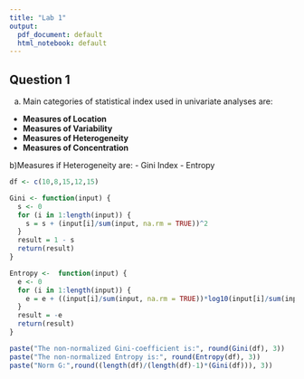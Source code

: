 ---
title: "Lab 1"
output:
  pdf_document: default
  html_notebook: default
---

## Question 1

a) Main categories of statistical index used in univariate analyses are:
- **Measures of Location**
- **Measures of Variability**
- **Measures of Heterogeneity**
- **Measures of Concentration**

b)Measures if Heterogeneity are:
- Gini Index
- Entropy
```{r}
df <- c(10,8,15,12,15)

Gini <- function(input) {
  s <- 0
  for (i in 1:length(input)) {
    s = s + (input[i]/sum(input, na.rm = TRUE))^2
  }
  result = 1 - s
  return(result)
}

Entropy <-  function(input) {  
  e <- 0
  for (i in 1:length(input)) {
    e = e + ((input[i]/sum(input, na.rm = TRUE))*log10(input[i]/sum(input, na.rm = TRUE)))
  }
  result = -e
  return(result)
}

paste("The non-normalized Gini-coefficient is:", round(Gini(df), 3))
paste("The non-normalized Entropy is:", round(Entropy(df), 3))
paste("Norm G:",round((length(df)/(length(df)-1)*(Gini(df))), 3))
```
